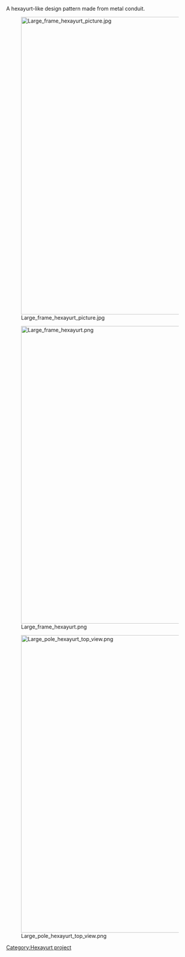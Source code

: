{{Hexayurt header}}

A hexayurt-like design pattern made from metal conduit.

[[Image:Large frame hexayurt picture.jpg|800px]]

[[Image:Large frame hexayurt.png|800px]]

[[Image:Large pole hexayurt top view.png|800px]]

[[Category:Hexayurt project]]